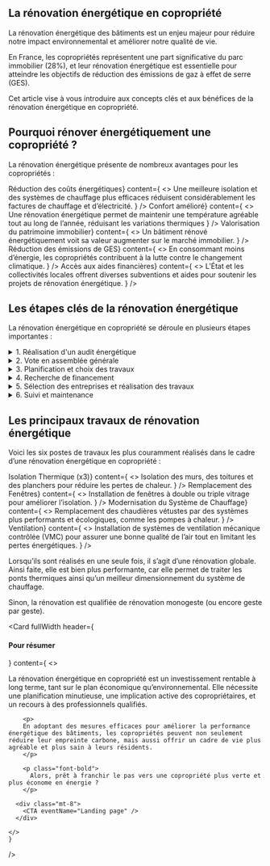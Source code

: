 
<div class="mt-16" />

## La rénovation énergétique en copropriété

La rénovation énergétique des bâtiments est un enjeu majeur pour réduire notre impact environnemental et améliorer notre qualité de vie.

En France, les copropriétés représentent une part significative du parc immobilier (28%), et leur rénovation énergétique est essentielle pour atteindre les objectifs de réduction des émissions de gaz à effet de serre (GES).

Cet article vise à vous introduire aux concepts clés et aux bénéfices de la rénovation énergétique en copropriété.

<div class="mt-40" />

## Pourquoi rénover énergétiquement une copropriété ?

La rénovation énergétique présente de nombreux avantages pour les copropriétés :

<div class="grid grid-cols-3 mt-2 gap-8">
    <Card
    header={<h4>Réduction des coûts énergétiques</h4>}
    content={
      <>
      Une meilleure isolation et des systèmes de chauffage plus efficaces réduisent considérablement les factures de chauffage et d’électricité.
      </>
    }
    />
    <Card
    header={<h4>Confort amélioré</h4>}
    content={
      <>
      Une rénovation énergétique permet de maintenir une température agréable tout au long de l’année, réduisant les variations thermiques
      </>
    }
    />
    <Card
    header={<h4>Valorisation du patrimoine immobilier</h4>}
    content={
      <>
      Un bâtiment rénové énergétiquement voit sa valeur augmenter sur le marché immobilier.
      </>
    }
    />
    <Card
    header={<h4>Réduction des émissions de GES</h4>}
    content={
      <>
      En consommant moins d’énergie, les copropriétés contribuent à la lutte contre le changement climatique.
      </>
    }
    />
    <Card
    header={<h4>Accès aux aides financières</h4>}
    content={
      <>
      L’État et les collectivités locales offrent diverses subventions et aides pour soutenir les projets de rénovation énergétique.
      </>
    }
    />
</div>

<div class="mt-40" />

## Les étapes clés de la rénovation énergétique

La rénovation énergétique en copropriété se déroule en plusieurs étapes importantes :

<details>
  <summary>1. Réalisation d'un audit énergétique</summary>

  Un audit énergétique est une analyse approfondie de la performance énergétique du bâtiment. Il identifie les sources de déperdition de chaleur et propose des solutions pour améliorer l’efficacité énergétique.
</details>

<details class="mt-4">
  <summary>2. Vote en assemblée générale</summary>

  Pour lancer un projet de rénovation énergétique, il est (souvent) nécessaire d’obtenir l’accord des copropriétaires lors d’une assemblée générale. Une présentation claire des bénéfices et des coûts est cruciale pour convaincre les copropriétaires.
</details>

<details class="mt-4">
  <summary>3. Planification et choix des travaux</summary>

  En fonction des résultats de l’audit énergétique, il faut planifier les travaux nécessaires. Cela peut inclure plusieurs types de travaux, comme l’isolation des murs, du toit, le remplacement des fenêtres, ou encore la modernisation du système de chauffage.
</details>

<details class="mt-4">
  <summary>4. Recherche de financement</summary>

  Il existe plusieurs aides financières et subventions pour la rénovation énergétique, telles que MaPrimeRénov’, les Certificats d’Économies d’Énergie (CEE), ou encore les aides de l’Agence Nationale de l'Habitat (ANAH).
</details>

<details class="mt-4">
  <summary>5. Sélection des entreprises et réalisation des travaux</summary>

  Faire appel à des entreprises qualifiées et certifiées RGE (Reconnu Garant de l’Environnement) est essentiel pour garantir la qualité des travaux et bénéficier des aides financières.
</details>

<details class="mt-4">
  <summary>6. Suivi et maintenance</summary>

  Une fois les travaux réalisés, il est important de suivre la performance énergétique du bâtiment et d’effectuer une maintenance régulière pour préserver les gains énergétiques obtenus.
</details>


<div class="mt-40"/>

## Les principaux travaux de rénovation énergétique

Voici les six postes de travaux les plus couramment réalisés dans le cadre d’une rénovation énergétique en copropriété :

<div class="grid grid-cols-2 mt-2 gap-8">
    <Card
    header={<h4>Isolation Thermique (x3)</h4>}
    content={
      <>
      Isolation des murs, des toitures et des planchers pour réduire les pertes de chaleur.
      </>
    }
    />
    <Card
    header={<h4>Remplacement des Fenêtres</h4>}
    content={
      <>
      Installation de fenêtres à double ou triple vitrage pour améliorer l’isolation.
      </>
    }
    />
    <Card
    header={<h4>Modernisation du Système de Chauffage</h4>}
    content={
      <>
      Remplacement des chaudières vétustes par des systèmes plus performants et écologiques, comme les pompes à chaleur.
      </>
    }
    />
    <Card
    header={<h4>Ventilation</h4>}
    content={
      <>
      Installation de systèmes de ventilation mécanique contrôlée (VMC) pour assurer une bonne qualité de l’air tout en limitant les pertes énergétiques.
      </>
    }
    />
  </div>

<p class="mt-8">
Lorsqu’ils sont réalisés en une seule fois, il s’agit d’une rénovation globale. <br/>
Ainsi faite, elle est bien plus performante, car elle permet de traiter les ponts thermiques ainsi qu’un meilleur dimensionnement du système de chauffage.
</p>

Sinon, la rénovation est qualifiée de rénovation monogeste (ou encore geste par geste).

<div class="mt-20" />

<Card
    fullWidth
    header={<h4>Pour résumer</h4>}
    content={
      <>
        <p>
        La rénovation énergétique en copropriété est un investissement rentable à long terme, tant sur le plan économique qu’environnemental. Elle nécessite une planification minutieuse, une implication active des copropriétaires, et un recours à des professionnels qualifiés. 
        </p>

        <p>
        En adoptant des mesures efficaces pour améliorer la performance énergétique des bâtiments, les copropriétés peuvent non seulement réduire leur empreinte carbone, mais aussi offrir un cadre de vie plus agréable et plus sain à leurs résidents. 
        </p>

        <p class="font-bold">
          Alors, prêt à franchir le pas vers une copropriété plus verte et plus économe en énergie ?
        </p>

      <div class="mt-8">
        <CTA eventName="Landing page" />
      </div>

    </>
    }
 />